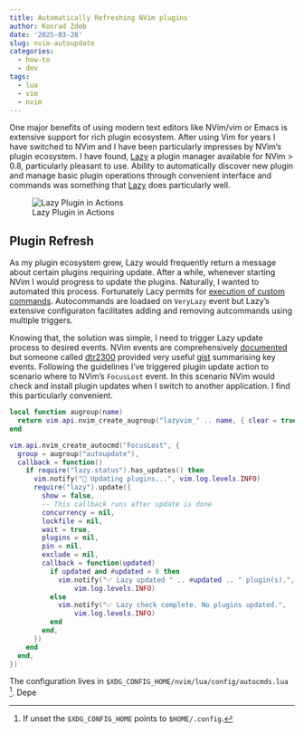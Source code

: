 ```yaml
---
title: Automatically Refreshing NVim plugins
author: Konrad Zdeb
date: '2025-03-28'
slug: nvim-autoupdate
categories:
  - how-to
  - dev
tags:
  - lua
  - vim
  - nvim
---
```


One major benefits of using modern text editors like NVim/vim or Emacs is extensive support for rich plugin ecosystem. After using Vim for years I have switched to NVim and I have been particularly impresses by NVim's plugin ecosystem. I have found, [Lazy](https://github.com/folke/lazy.nvim) a plugin manager available for NVim > 0.8, particularly pleasant to use. Ability to automatically discover new plugin and manage basic plugin operations through convenient interface and commands was something that [Lazy](https://github.com/folke/lazy.nvim) does particularly well.

![Lazy Plugin in Actions](images/lazy_image.png)

## Plugin Refresh

As my plugin ecosystem grew, Lazy would frequently return a message about certain plugins requiring update. After a while, whenever starting NVim I would progress to update the plugins. Naturally, I wanted to automated this process. Fortunately Lacy permits for [execution of custom commands](https://www.lazyvim.org/configuration/general). Autocommands are loadaed on `VeryLazy` event but Lazy's extensive configuraton facilitates adding and removing autcommands using multiple triggers. 

Knowing that, the solution was simple, I need to trigger Lazy update process to desired events. NVim events are comprehensively [documented](https://neovim.io/doc/user/autocmd.html) but someone called [dtr2300](https://gist.github.com/dtr2300) provided very useful [gist](https://gist.github.com/dtr2300/2f867c2b6c051e946ef23f92bd9d1180) summarising key events. Following the guidelines I've triggered plugin update action to scenario where to NVim's `FocusLost` event. In this scenario NVim would check and install plugin updates when I switch to another application. I find this particularly convenient. 

```lua

local function augroup(name)
  return vim.api.nvim_create_augroup("lazyvim_" .. name, { clear = true })
end

vim.api.nvim_create_autocmd("FocusLost", {
  group = augroup("autoupdate"),
  callback = function()
    if require("lazy.status").has_updates() then
      vim.notify("🔄 Updating plugins...", vim.log.levels.INFO)
      require("lazy").update({
        show = false,
        -- This callback runs after update is done
        concurrency = nil,
        lockfile = nil,
        wait = true,
        plugins = nil,
        pin = nil,
        exclude = nil,
        callback = function(updated)
          if updated and #updated > 0 then
            vim.notify("✅ Lazy updated " .. #updated .. " plugin(s).", 
                vim.log.levels.INFO)
          else
            vim.notify("✅ Lazy check complete. No plugins updated.", 
                vim.log.levels.INFO)
          end
        end,
      })
    end
  end,
})
```

The configuration lives in `$XDG_CONFIG_HOME/nvim/lua/config/autocmds.lua` [^1]. Depe

[^1]: If unset the `$XDG_CONFIG_HOME` points to `$HOME/.config`.
